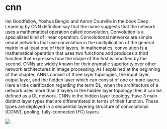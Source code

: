 
# cnn
Ian Goodfellow, Yoshua Bengio and Aaron Courville in the book Deep Learning by CNN definition say that the name suggests that the network uses a mathematical operation called convolution. Convolution is a specialized kind of linear operation. Convolutional networks are simple neural networks that use convolution in the multiplication of the general matrix in at least one of their layers. In mathematics, convolution is a mathematical operation that uses two functions and produces a third function that expresses how the shape of the first is modified by the second.
CNNs are widely known for their dramatic superiority over other network architectures in image processing. As I explained at the beginning of the chapter, ANNs consist of three layer topologies, the input layer, output layer, and the hidden layer which can consist of one or more layers. Here a little clarification regarding the term DL, when the architecture of a network uses more than 3 layers in the hidden layer topology then it can be defined as a DL network. CNNs in the hidden layer topology, have 3 main distinct layer types that are differentiated in terms of their function. These types are deployed in a sequential layering structure of convolutional (CONV), pooling, fully-connected (FC) layers.

<Image src={cnn} width={900} height={400}/>
